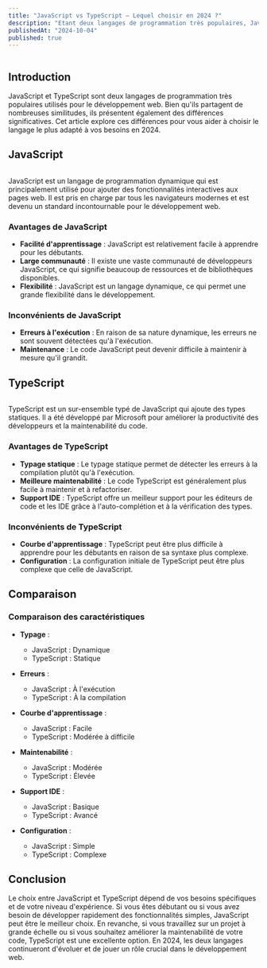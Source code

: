```yaml
---
title: "JavaScript vs TypeScript – Lequel choisir en 2024 ?"
description: "Etant deux langages de programmation très populaires, JavaScript et TypeScript sont souvent comparés. Découvrez les différences entre ces deux langages et lequel choisir en 2024."
publishedAt: "2024-10-04"
published: true
---
```


<Img
  url="https://www.tatvasoft.com/blog/wp-content/uploads/2022/12/JavaScript-vs-TypeScript-_-Key-Comparison-1-768x389.jpg"
  description="JavaScript vs TypeScript"
/>

## Introduction

JavaScript et TypeScript sont deux langages de programmation très populaires utilisés pour le développement web. Bien qu'ils partagent de nombreuses similitudes, ils présentent également des différences significatives. Cet article explore ces différences pour vous aider à choisir le langage le plus adapté à vos besoins en 2024.

## JavaScript

<Img
  url="https://db0dce98.rocketcdn.me/wp-content/uploads/2023/09/javascript.png"
  description="JavaScript Logo"
/>

JavaScript est un langage de programmation dynamique qui est principalement utilisé pour ajouter des fonctionnalités interactives aux pages web. Il est pris en charge par tous les navigateurs modernes et est devenu un standard incontournable pour le développement web.

### Avantages de JavaScript

- **Facilité d'apprentissage** : JavaScript est relativement facile à apprendre pour les débutants.
- **Large communauté** : Il existe une vaste communauté de développeurs JavaScript, ce qui signifie beaucoup de ressources et de bibliothèques disponibles.
- **Flexibilité** : JavaScript est un langage dynamique, ce qui permet une grande flexibilité dans le développement.

### Inconvénients de JavaScript

- **Erreurs à l'exécution** : En raison de sa nature dynamique, les erreurs ne sont souvent détectées qu'à l'exécution.
- **Maintenance** : Le code JavaScript peut devenir difficile à maintenir à mesure qu'il grandit.

## TypeScript

<Img
  url="https://frontguys.fr/wp-content/uploads/2024/02/typescript.jpeg"
  description="TypeScript Logo"
/>

TypeScript est un sur-ensemble typé de JavaScript qui ajoute des types statiques. Il a été développé par Microsoft pour améliorer la productivité des développeurs et la maintenabilité du code.

### Avantages de TypeScript

- **Typage statique** : Le typage statique permet de détecter les erreurs à la compilation plutôt qu'à l'exécution.
- **Meilleure maintenabilité** : Le code TypeScript est généralement plus facile à maintenir et à refactoriser.
- **Support IDE** : TypeScript offre un meilleur support pour les éditeurs de code et les IDE grâce à l'auto-complétion et à la vérification des types.

### Inconvénients de TypeScript

- **Courbe d'apprentissage** : TypeScript peut être plus difficile à apprendre pour les débutants en raison de sa syntaxe plus complexe.
- **Configuration** : La configuration initiale de TypeScript peut être plus complexe que celle de JavaScript.

## Comparaison

### Comparaison des caractéristiques

- **Typage** :

  - JavaScript : Dynamique
  - TypeScript : Statique

- **Erreurs** :

  - JavaScript : À l'exécution
  - TypeScript : À la compilation

- **Courbe d'apprentissage** :

  - JavaScript : Facile
  - TypeScript : Modérée à difficile

- **Maintenabilité** :

  - JavaScript : Modérée
  - TypeScript : Élevée

- **Support IDE** :

  - JavaScript : Basique
  - TypeScript : Avancé

- **Configuration** :
  - JavaScript : Simple
  - TypeScript : Complexe

## Conclusion

Le choix entre JavaScript et TypeScript dépend de vos besoins spécifiques et de votre niveau d'expérience. Si vous êtes débutant ou si vous avez besoin de développer rapidement des fonctionnalités simples, JavaScript peut être le meilleur choix. En revanche, si vous travaillez sur un projet à grande échelle ou si vous souhaitez améliorer la maintenabilité de votre code, TypeScript est une excellente option. En 2024, les deux langages continueront d'évoluer et de jouer un rôle crucial dans le développement web.
